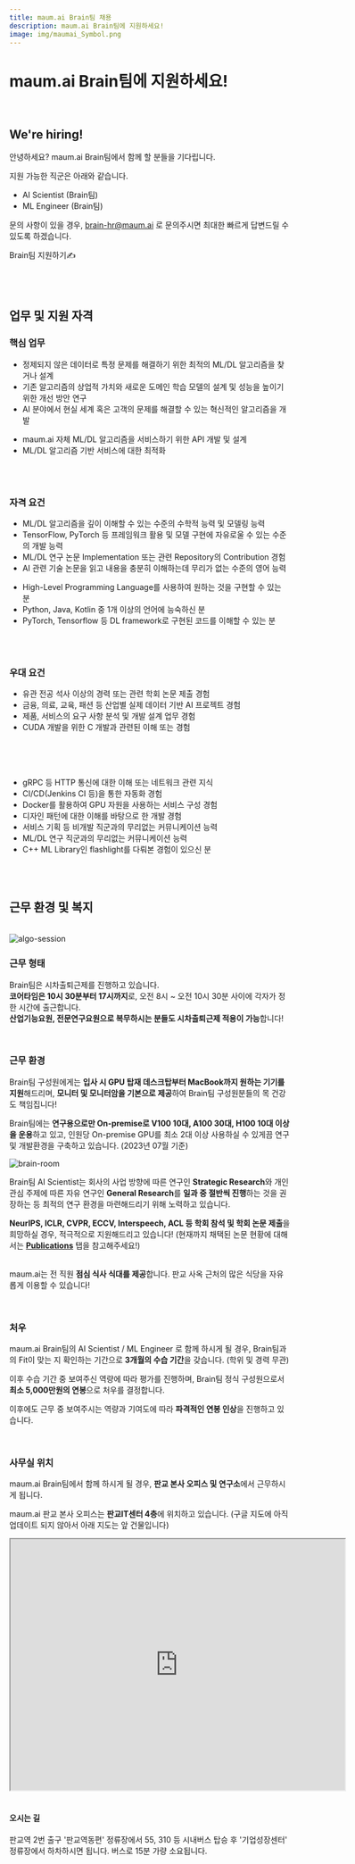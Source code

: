 ```yaml
---
title: maum.ai Brain팀 채용
description: maum.ai Brain팀에 지원하세요!
image: img/maumai_Symbol.png
---
```




# maum.ai Brain팀에 지원하세요!

<br/>

## We're hiring!

안녕하세요? maum.ai Brain팀에서 함께 할 분들을 기다립니다.

지원 가능한 직군은 아래와 같습니다.
- AI Scientist (Brain팀)
- ML Engineer (Brain팀)

문의 사항이 있을 경우, brain-hr@maum.ai 로 문의주시면 최대한 빠르게 답변드릴 수 있도록 하겠습니다.



<div className={styles.buttons}>
    <Link
        className="button button--secondary button--lg"
        to="https://forms.gle/szytvUCyd9eKuL4F8">
        Brain팀 지원하기✍
    </Link>
</div>

<br/><br/>



## 업무 및 지원 자격

### 핵심 업무

<Tabs groupId="job-position">
<TabItem value="requirements" label="AI Scientist" default>

- 정제되지 않은 데이터로 특정 문제를 해결하기 위한 최적의 ML/DL 알고리즘을 찾거나 설계
- 기존 알고리즘의 상업적 가치와 새로운 도메인 학습 모델의 설계 및 성능을 높이기 위한 개선 방안 연구
- AI 분야에서 현실 세계 혹은 고객의 문제를 해결할 수 있는 혁신적인 알고리즘을 개발

</TabItem>
<TabItem value="ml-engineer" label="ML Engineer">

- maum.ai 자체 ML/DL 알고리즘을 서비스하기 위한 API 개발 및 설계
- ML/DL 알고리즘 기반 서비스에 대한 최적화

<br/>


</TabItem>
</Tabs>

<br/>


### 자격 요건

<Tabs groupId="job-position">
<TabItem value="requirements" label="AI Scientist" default>

- ML/DL 알고리즘을 깊이 이해할 수 있는 수준의 수학적 능력 및 모델링 능력
- TensorFlow, PyTorch 등 프레임워크 활용 및 모델 구현에 자유로울 수 있는 수준의 개발 능력
- ML/DL 연구 논문 Implementation 또는 관련 Repository의 Contribution 경험
- AI 관련 기술 논문을 읽고 내용을 충분히 이해하는데 무리가 없는 수준의 영어 능력

</TabItem>
<TabItem value="ml-engineer" label="ML Engineer">

- High-Level Programming Language를 사용하여 원하는 것을 구현할 수 있는 분
- Python, Java, Kotlin 중 1개 이상의 언어에 능숙하신 분
- PyTorch, Tensorflow 등 DL framework로 구현된 코드를 이해할 수 있는 분

<br/>


</TabItem>
</Tabs>

<br/>


### 우대 요건

<Tabs groupId="job-position">
<TabItem value="requirements" label="AI Scientist" default>

- 유관 전공 석사 이상의 경력 또는 관련 학회 논문 제출 경험
- 금융, 의료, 교육, 패션 등 산업별 실제 데이터 기반 AI 프로젝트 경험
- 제품, 서비스의 요구 사항 분석 및 개발 설계 업무 경험
- CUDA 개발을 위한 C 개발과 관련된 이해 또는 경험

<br/><br/><br/>


</TabItem>
<TabItem value="ml-engineer" label="ML Engineer">

- gRPC 등 HTTP 통신에 대한 이해 또는 네트워크 관련 지식
- CI/CD(Jenkins CI 등)을 통한 자동화 경험
- Docker를 활용하여 GPU 자원을 사용하는 서비스 구성 경험
- 디자인 패턴에 대한 이해를 바탕으로 한 개발 경험
- 서비스 기획 등 비개발 직군과의 무리없는 커뮤니케이션 능력
- ML/DL 연구 직군과의 무리없는 커뮤니케이션 능력
- C++ ML Library인 flashlight를 다뤄본 경험이 있으신 분

</TabItem>
</Tabs>

<br/><br/>

## 근무 환경 및 복지

<br/>

<img className={styles.figCenter} src={figAlgoSession} alt="algo-session" />

<br/>


### 근무 형태

Brain팀은 시차출퇴근제를 진행하고 있습니다.  
**코어타임은 10시 30분부터 17시까지**로, 오전 8시 ~ 오전 10시 30분 사이에 각자가 정한 시간에 출근합니다.  
**산업기능요원, 전문연구요원으로 복무하시는 분들도 시차출퇴근제 적용이 가능**합니다!

<br/>

### 근무 환경

Brain팀 구성원에게는 **입사 시 GPU 탑재 데스크탑부터 MacBook까지 원하는 기기를 지원**해드리며, **모니터 및 모니터암을 기본으로 제공**하여 Brain팀 구성원분들의 목 건강도 책임집니다!  

Brain팀에는 **연구용으로만 On-premise로 V100 10대, A100 30대, H100 10대 이상을 운용**하고 있고, 인원당 On-premise GPU를 최소 2대 이상 사용하실 수 있게끔 연구 및 개발환경을 구축하고 있습니다. (2023년 07월 기준)

<img className={styles.figCenter} src={figBrainRoom} alt="brain-room" />

<br/>

Brain팀 AI Scientist는 회사의 사업 방향에 따른 연구인 **Strategic Research**와 개인 관심 주제에 따른 자유 연구인 **General Research**를 **일과 중 절반씩 진행**하는 것을 권장하는 등 최적의 연구 환경을 마련해드리기 위해 노력하고 있습니다. 

**NeurIPS, ICLR, CVPR, ECCV, Interspeech, ACL 등 학회 참석 및 학회 논문 제출**을 희망하실 경우, 적극적으로 지원해드리고 있습니다! (현재까지 채택된 논문 현황에 대해서는 **[Publications](/publications)** 탭을 참고해주세요!)  
<br/>

maum.ai는 전 직원 **점심 식사 식대를 제공**합니다. 판교 사옥 근처의 많은 식당을 자유롭게 이용할 수 있습니다!



<br/>

### 처우

maum.ai Brain팀의 AI Scientist / ML Engineer 로 함께 하시게 될 경우, Brain팀과의 Fit이 맞는 지 확인하는 기간으로 **3개월의 수습 기간**을 갖습니다. (학위 및 경력 무관) 

이후 수습 기간 중 보여주신 역량에 따라 평가를 진행하며, Brain팀 정식 구성원으로서 **최소 5,000만원의 연봉**으로 처우를 결정합니다.

이후에도 근무 중 보여주시는 역량과 기여도에 따라 **파격적인 연봉 인상**을 진행하고 있습니다.

<br/>

### 사무실 위치

maum.ai Brain팀에서 함께 하시게 될 경우, **판교 본사 오피스 및 연구소**에서 근무하시게 됩니다.

maum.ai 판교 본사 오피스는 **판교IT센터 4층**에 위치하고 있습니다. (구글 지도에 아직 업데이트 되지 않아서 아래 지도는 앞 건물입니다)

<div className={styles.mapResponsive}>
<iframe className={styles.googleMap} src="https://www.google.com/maps/embed?pb=!1m18!1m12!1m3!1d3169.06967057869!2d127.08936028182508!3d37.41182811281841!2m3!1f0!2f0!3f0!3m2!1i1024!2i768!4f13.1!3m3!1m2!1s0x357ca7c7e7677691%3A0x2c4282e124e93f95!2zTEgg7YyQ6rWQ7KCcMu2FjO2BrOuFuOuwuOumrCDquLDsl4XshLHsnqXshLzthLA!5e0!3m2!1sen!2skr!4v1691572468680!5m2!1sen!2skr" width="600" height="450" allowfullscreen="" loading="lazy" referrerpolicy="no-referrer-when-downgrade"></iframe>
</div>

<br/>

#### 오시는 길

판교역 2번 출구 '판교역동편' 정류장에서 55, 310 등 시내버스 탑승 후 '기업성장센터' 정류장에서 하차하시면 됩니다. 버스로 15분 가량 소요됩니다.